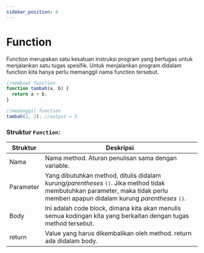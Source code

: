 ```yaml
---
sidebar_position: 4
---
```


# Function

Function merupakan satu kesatuan instruksi program yang bertugas untuk menjalankan satu tugas spesifik. Untuk menjalankan program didalam function kita hanya perlu memanggil nama function tersebut.

```javascript
//membuat function
function tambah(a, b) {
  return a + b;
}

//memanggil function
tambah(1, 2); //output = 3
```

### Struktur `Function`:

| Struktur  | Deskripsi                                                                                                                                                                      |
| --------- | ------------------------------------------------------------------------------------------------------------------------------------------------------------------------------ |
| Nama      | Nama method. Aturan penulisan sama dengan variable.                                                                                                                            |
| Parameter | Yang dibutuhkan method, ditulis didalam kurung/_parentheses_ `()`. Jika method tidak membutuhkan parameter, maka tidak perlu memberi apapun didalam kurung _parentheses_ `()`. |
| Body      | Ini adalah code block, dimana kita akan menulis semua kodingan kita yang berkaitan dengan tugas method tersebut.                                                               |
| return    | Value yang harus dikembalikan oleh method. return ada didalam body.                                                                                                            |
